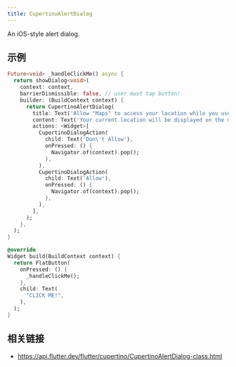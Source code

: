 ```yaml
---
title: CupertinoAlertDialog
---
```


An iOS-style alert dialog.

## 示例

```dart liveslice=CupertinoAlertDialog height=400px
Future<void> _handleClickMe() async {
  return showDialog<void>(
    context: context,
    barrierDismissible: false, // user must tap button!
    builder: (BuildContext context) {
      return CupertinoAlertDialog(
        title: Text('Allow "Maps" to access your location while you use the app?'),
        content: Text('Your current location will be displayed on the map and used for directions, nearby search results, and estimated travel times.'),
        actions: <Widget>[
          CupertinoDialogAction(
            child: Text('Don\'t Allow'),
            onPressed: () {
              Navigator.of(context).pop();
            },
          ),
          CupertinoDialogAction(
            child: Text('Allow'),
            onPressed: () {
              Navigator.of(context).pop();
            },
          ),
        ],
      );
    },
  );
}

@override
Widget build(BuildContext context) {
  return FlatButton(
    onPressed: () {
      _handleClickMe();
    },
    child: Text(
      "CLICK ME!",
    ),
  );
}
```

## 相关链接

- https://api.flutter.dev/flutter/cupertino/CupertinoAlertDialog-class.html
